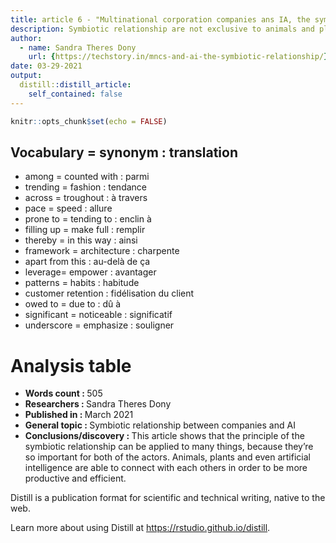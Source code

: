 ```yaml
---
title: article 6 - "Multinational corporation companies ans IA, the symbiotic relationship"
description: Symbiotic relationship are not exclusive to animals and plants, they can be litteraly everywhere.
author:
  - name: Sandra Theres Dony
    url: {https://techstory.in/mncs-and-ai-the-symbiotic-relationship/}
date: 03-29-2021
output:
  distill::distill_article:
    self_contained: false
---
```


```r
knitr::opts_chunk$set(echo = FALSE)
```

Vocabulary = synonym : translation
-------------------------------------------------------
* among = counted with : parmi
* trending = fashion : tendance
* across = troughout : à travers
* pace = speed : allure
* prone to = tending to : enclin à
* filling up = make full : remplir
* thereby = in this way : ainsi
* framework = architecture : charpente
* apart from this : au-delà de ça 
* leverage= empower : avantager
* patterns = habits : habitude
* customer retention : fidélisation du client
* owed to = due to : dû à
* significant = noticeable : significatif
* underscore = emphasize : souligner


# Analysis table         

* __Words count : __ 505 
* __Researchers  : __ Sandra Theres Dony 
* __Published in  : __  March 2021
* __General topic : __ Symbiotic relationship between companies and AI 
* __Conclusions/discovery : __ This article shows that the principle of the symbiotic relationship can be applied to many things, because they're so important for both of the actors. Animals, plants and even artificial intelligence are able to connect with each others in order to be more productive and efficient. 


Distill is a publication format for scientific and technical writing, native to the web.

Learn more about using Distill at <https://rstudio.github.io/distill>.


